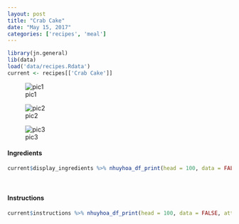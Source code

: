 ```yaml
---
layout: post
title: "Crab Cake"
date: "May 15, 2017"
categories: ['recipes', 'meal']
---
```


```r
library(jn.general)
lib(data)
load('data/recipes.Rdata')
current <- recipes[['Crab Cake']]
```

![pic1](http://jnguyen92.github.io/nhuyhoa/figure/food/Crab_Cake.JPG)

![pic2](http://jnguyen92.github.io/nhuyhoa/figure/food/Crab_Cake2.JPG)

![pic3](http://jnguyen92.github.io/nhuyhoa/figure/food/Crab_Cake3.JPG)




#### Ingredients

```r
current$display_ingredients %>% nhuyhoa_df_print(head = 100, data = FALSE, attribute = "class = \"presenttab\"")
```

<br>

#### Instructions

```r
current$instructions %>% nhuyhoa_df_print(head = 100, data = FALSE, attribute = "class = \"presenttabnoh\"")
```

